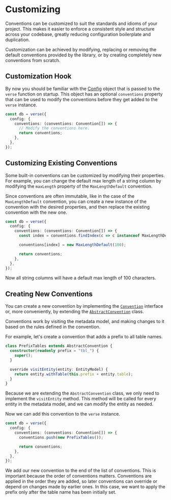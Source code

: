 # Customizing

Conventions can be customized to suit the standards and idioms of your project. This makes it easier to enforce a consistent
style and structure across your codebase, greatly reducing configuration boilerplate and duplication.

Customization can be achieved by modifying, replacing or removing the default conventions provided by the library, or by
creating completely new conventions from scratch.

## Customization Hook

By now you should be familiar with the [Config](../../../api/verse/type-aliases/Config) object that is passed to the `verse`
function on startup. This object has an optional `conventions` property that can be used to modify the conventions
before they get added to the `verse` instance.

```ts include ./apps/snippets/src/conventions.ts:on-adding-conventions showLineNumbers
const db = verse({
  config: {
    conventions: (conventions: Convention[]) => {
      // Modify the conventions here.
      return conventions;
    },
  },
});
```

## Customizing Existing Conventions

Some built-in conventions can be customized by modifying their properties. For example, you can change the default
max length of a string column by modifying the `maxLength` property of the `MaxLengthDefault` convention.

Since conventions are often immutable, like in the case of the `MaxLengthDefault` convention, you can create a new
instance of the convention with the desired properties, and then replace the existing convention with the new one.

```ts include ./apps/snippets/src/conventions.ts:existing showLineNumbers
const db = verse({
  config: {
    conventions: (conventions: Convention[]) => {
      const index = conventions.findIndex(c => c instanceof MaxLengthDefault);

      conventions[index] = new MaxLengthDefault(100);

      return conventions;
    },
  },
});
```

Now all string columns will have a default max length of 100 characters.

## Creating New Conventions

You can create a new convention by implementing the [`Convention`](../../../api/conventions/convention/interfaces/Convention)
 interface or, more conveniently, by extending the
[`AbstractConvention`](../../../api/conventions/convention/classes/AbstractConvention) class.

Conventions work by visiting the metadata model, and making changes to it based on the rules defined in the convention.

For example, let's create a convention that adds a prefix to all table names.

```ts include ./apps/snippets/src/conventions.ts:custom-1 showLineNumbers
class PrefixTables extends AbstractConvention {
  constructor(readonly prefix = "tbl_") {
    super();
  }

  override visitEntity(entity: EntityModel) {
    return entity.withTable(this.prefix + entity.table);
  }
}
```

Because we are extending the `AbstractConvention` class, we only need to implement the `visitEntity` method. This method
will be called for every entity in the metadata model, and we can modify the entity as needed.

Now we can add this convention to the `verse` instance.

```ts include ./apps/snippets/src/conventions.ts:custom-2 showLineNumbers
const db = verse({
  config: {
    conventions: (conventions: Convention[]) => {
      conventions.push(new PrefixTables());

      return conventions;
    },
  },
});
```

We add our new convention to the end of the list of conventions. This is important because the order of conventions
matters. Conventions are applied in the order they are added, so later conventions can override or depend on changes
made by earlier ones. In this case, we want to apply the prefix only after the table name has been initially set.
